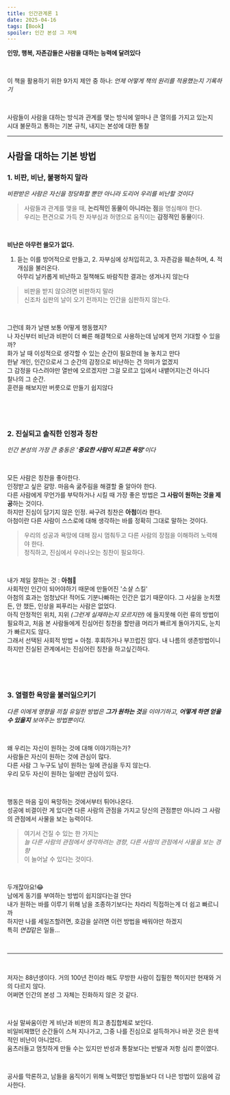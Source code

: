```yaml
---
title: 인간관계론 1
date: 2025-04-16
tags: [Book]
spoiler: 인간 본성 그 자체
---
```


**인망, 행복, 자존감들은 사람을 대하는 능력에 달려있다**

&nbsp;

이 책을 활용하기 위한 9가지 제안 중 하나: _언제 어떻게 책의 원리를 적용했는지 기록하기_

&nbsp;

사람들이 사람을 대하는 방식과 관계를 맺는 방식에 얼마나 큰 열의를 가지고 있는지  
시대 불문하고 통하는 기본 규칙, 내지는 본성에 대한 통찰

---

## 사람을 대하는 기본 방법
### 1. 비판, 비난, 불평하지 말라
_비판받은 사람은 자신을 정당화할 뿐만 아니라 도리어 우리를 비난할 것이다_
> 사람들과 관계를 맺을 때, **논리적인 동물이 아니라는 점**을 명심해야 한다.  
> 우리는 편견으로 가득 찬 자부심과 허영으로 움직이는 **감정적인 동물**이다.

&nbsp;

**비난은 아무런 쓸모가 없다.**  
1. 듣는 이를 방어적으로 만들고, 2. 자부심에 상처입히고, 3. 자존감을 훼손하며, 4. 적개심을 불러온다.  
아무리 날카롭게 비난하고 질책해도 바람직한 결과는 생겨나지 않는다

> 비판을 받지 않으려면 비판하지 말라  
> 신조차 심판의 날이 오기 전까지는 인간을 심판하지 않는다.

&nbsp;

그런데 화가 날땐 보통 어떻게 행동했지?  
나 자신부터 비난과 비판이 더 빠른 해결책으로 사용하는데 남에게 먼저 기대할 수 있을까?  
화가 날 때 이성적으로 생각할 수 있는 순간이 필요한데 늘 놓치고 만다  
한낱 개인, 인간으로서 그 순간의 감정으로 비난하는 건 의미가 없겠지  
그 감정을 다스려야만 열반에 오르겠지만 그걸 모르고 입에서 내뱉어지는건 아니다  
찰나의 그 순간.  
훈련을 해보지만 버릇으로 만들기 쉽지않다

&nbsp;

&nbsp;

### 2. 진실되고 솔직한 인정과 칭찬
_인간 본성의 가장 큰 충동은 '**중요한 사람이 되고픈 욕망**'이다_

&nbsp;

모든 사람은 칭찬을 좋아한다.  
인정받고 싶은 갈망. 마음속 굶주림을 해결할 줄 알아야 한다.  
다른 사람에게 무언가를 부탁하거나 시킬 때 가장 좋은 방법은 **그 사람이 원하는 것을 제공**하는 것이다.  
하지만 진심이 담기지 않은 인정. 싸구려 칭찬은 **아첨**이라 한다.  
아첨이란 다른 사람이 스스로에 대해 생각하는 바를 정확히 그대로 말하는 것이다.

> 우리의 성공과 욕망에 대해 잠시 멈춰두고 다른 사람의 장점을 이해하려 노력해야 한다.  
> 정직하고, 진심에서 우러나오는 칭찬이 필요하다.

&nbsp;

내가 제일 잘하는 것 : **아첨**🤗  
사회적인 인간이 되어야하기 때문에 만들어진 '소샬 스킬'  
아첨의 효과는 엄청났다! 적어도 기분나빠하는 인간은 없기 때문이다. 그 사실을 눈치챘든, 안 챘든, 인상을 찌푸리는 사람은 없었다.  
아직 안정적인 위치, 지위 *(그런게 실재하는지 모르지만)* 에 들지못해 이런 류의 방법이 필요하고, 처음 본 사람들에게 진심어린 칭찬을 할만큼 머리가 빠르게 돌아가지도, 눈치가 빠르지도 않다.  
그래서 선택된 사회적 방법 = 아첨. 후회하거나 부끄럽진 않다. 내 나름의 생존방법이니  
하지만 진실된 관계에서는 진심어린 칭찬을 하고싶긴하다.

&nbsp;

&nbsp;

### 3. 열렬한 욕망을 불러일으키기
_다른 이에게 영향을 끼칠 유일한 방법은 **그가 원하는 것**을 이야기하고, **어떻게 하면 얻을 수 있을지** 보여주는 방법뿐이다._

&nbsp;

왜 우리는 자신이 원하는 것에 대해 이야기하는가?  
사람들은 자신이 원하는 것에 관심이 많다.  
다른 사람 그 누구도 남이 원하는 일에 관심을 두지 않는다.  
우리 모두 자신이 원하는 일에만 관심이 있다.

&nbsp;

행동은 마음 깊이 욕망하는 것에서부터 튀어나온다.  
성공에 비결이란 게 있다면 다른 사람의 관점을 가지고 당신의 관점뿐만 아니라 그 사람의 관점에서 사물을 보는 능력이다.

> 여기서 건질 수 있는 한 가지는  
> *늘 다른 사람의 관점에서 생각하려는 경향, 다른 사람의 관점에서 사물을 보는 경향*  
> 이 늘어날 수 있다는 것이다.

&nbsp;

두개잖아요!😂  
남에게 동기를 부여하는 방법이 쉽지않다는걸 안다  
내가 원하는 바를 이루기 위해 남을 조종하기보다는 차라리 직접하는게 더 쉽고 빠르니까  
하지만 나를 세일즈할려면, 호감을 살려면 이런 방법을 배워야만 하겠지  
특히 *면접*같은 일들...

&nbsp;

---

&nbsp;

저자는 88년생이다. 거의 100년 전이라 해도 무방한 사람이 집필한 책이지만 현재와 거의 다르지 않다.  
어쩌면 인간의 본성 그 자체는 진화하지 않은 것 같다.

&nbsp;

사실 말싸움이란 게 비난과 비판의 최고 총집합체로 보인다.  
비일비재했던 순간들이 스쳐 지나가고, 그중 나를 진심으로 설득하거나 바꾼 것은 원색적인 비난이 아니었다.  
움츠러들고 멈칫하게 만들 수는 있지만 반성과 통찰보다는 반발과 저항 심리 뿐이였다.

&nbsp;

공사를 막론하고, 남들을 움직이기 위해 노력했던 방법들보다 더 나은 방법이 있음에 감사한다.
